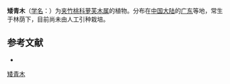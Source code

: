 {{Speciesbox
| name = 矮青木
| status = 
| status_system = 
| image =
| genus = Rauvolfia
| species = brevistyla
| authority = [[蒋英_(植物学家)|Tsiang]]
}}

'''矮青木'''（[[学名|学名]]：{{lang|la|''Rauvolfia brevistyla''}}）为[[夹竹桃科|夹竹桃科]][[萝芙木属|萝芙木属]]的植物。分布在[[中国大陆|中国大陆]]的[[广东|广东]]等地，常生于林荫下，目前尚未由人工引种栽培。

== 参考文献 ==
<div class="references-small">
* {{cite web| url =http://www.bioinfo.cn/db05/KmzwSpecies.php?action=view&id=30430| title =矮青木| work =《中国高等植物数据库全库》| publisher =中国科学院微生物研究所| author =昆明植物研究所| accessdate =2009-02-26| deadurl =yes| archiveurl =https://web.archive.org/web/20160305030018/http://www.bioinfo.cn/db05/KmzwSpecies.php?action=view&id=30430| archivedate =2016-03-05}}
</div>
{{Taxonbar|from=Q15232796}}

[[Category:萝芙木属|矮青木]]


{{植物小作品}}